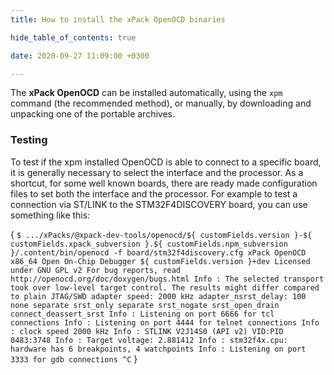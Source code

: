 ```yaml
---
title: How to install the xPack OpenOCD binaries

hide_table_of_contents: true

date: 2020-09-27 11:09:00 +0300

---
```




The **xPack OpenOCD** can be installed automatically, using the `xpm` command
(the recommended method), or manually, by downloading and unpacking one of the
portable archives.

<Tabs groupId="operating-systems">
  <TabItem value="windows" label="Windows" default>
    <InstallWindows version={ customFields.version } xpack_subversion={ customFields.xpack_subversion } npm_subversion={ customFields.npm_subversion } is_windows="True"/>
  </TabItem>
  <TabItem value="macos" label="macOS">
    <InstallMacOS version={ customFields.version } xpack_subversion={ customFields.xpack_subversion } npm_subversion={ customFields.npm_subversion }/>
  </TabItem>
  <TabItem value="linux" label="GNU/Linux">
    <InstallLinux version={ customFields.version } xpack_subversion={ customFields.xpack_subversion } npm_subversion={ customFields.npm_subversion }/>
  </TabItem>
</Tabs>

### Testing

To test if the xpm installed OpenOCD is able to connect to a specific board, it is generally necessary to select the interface and the processor. As a shortcut, for some well known boards, there are ready made configuration files to set both the interface and the processor. For example to test a connection via ST/LINK to the STM32F4DISCOVERY board, you can use something like this:

<CodeBlock language="console"> {
`$ .../xPacks/@xpack-dev-tools/openocd/${ customFields.version }-${ customFields.xpack_subversion }.${ customFields.npm_subversion }/.content/bin/openocd -f board/stm32f4discovery.cfg
xPack OpenOCD x86_64 Open On-Chip Debugger ${ customFields.version }+dev
Licensed under GNU GPL v2
For bug reports, read
	http://openocd.org/doc/doxygen/bugs.html
Info : The selected transport took over low-level target control. The results might differ compared to plain JTAG/SWD
adapter speed: 2000 kHz
adapter_nsrst_delay: 100
none separate
srst_only separate srst_nogate srst_open_drain connect_deassert_srst
Info : Listening on port 6666 for tcl connections
Info : Listening on port 4444 for telnet connections
Info : clock speed 2000 kHz
Info : STLINK V2J14S0 (API v2) VID:PID 0483:3748
Info : Target voltage: 2.881412
Info : stm32f4x.cpu: hardware has 6 breakpoints, 4 watchpoints
Info : Listening on port 3333 for gdb connections
^C`
}</CodeBlock>
